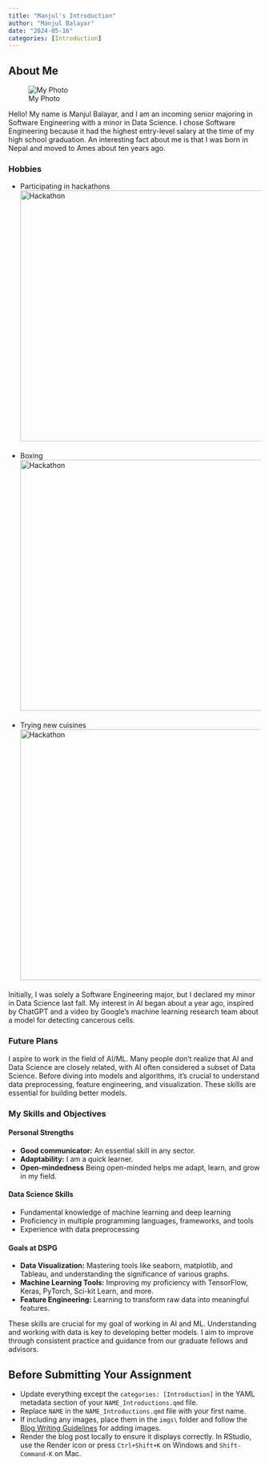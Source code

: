 ```yaml
---
title: "Manjul's Introduction"
author: "Manjul Balayar"
date: "2024-05-16"
categories: [Introduction]
---
```


## About Me

![My Photo](imgs/my_photo.jpeg)

Hello! My name is Manjul Balayar, and I am an incoming senior majoring in Software Engineering with a minor in Data Science. I chose Software Engineering because it had the highest entry-level salary at the time of my high school graduation. An interesting fact about me is that I was born in Nepal and moved to Ames about ten years ago.

<section id="hobbies" class="level3">
<h3 class="anchored" data-anchor-id="hobbies">Hobbies</h3>
<ul>
<li>Participating in hackathons</li>
<img src="imgs/hackathon.jpg" alt="Hackathon" width="500" style="display: block; margin-bottom: 20px;">
<li>Boxing</li>
<img src="imgs/boxing.jpg" alt="Hackathon" width="500" style="display: block; margin-bottom: 20px;">
<li>Trying new cuisines</li>
<img src="imgs/cuisines.jpg" alt="Hackathon" width="500" style="display: block; margin-bottom: 20px;">
</ul>

Initially, I was solely a Software Engineering major, but I declared my minor in Data Science last fall. My interest in AI began about a year ago, inspired by ChatGPT and a video by Google's machine learning research team about a model for detecting cancerous cells. 

### Future Plans
I aspire to work in the field of AI/ML. Many people don't realize that AI and Data Science are closely related, with AI often considered a subset of Data Science. Before diving into models and algorithms, it's crucial to understand data preprocessing, feature engineering, and visualization. These skills are essential for building better models.

### My Skills and Objectives
#### Personal Strengths
- **Good communicator:** An essential skill in any sector.
- **Adaptability:** I am a quick learner.
- **Open-mindedness** Being open-minded helps me adapt, learn, and grow in my field.

#### Data Science Skills
- Fundamental knowledge of machine learning and deep learning
- Proficiency in multiple programming languages, frameworks, and tools
- Experience with data preprocessing

#### Goals at DSPG
- **Data Visualization:** Mastering tools like seaborn, matplotlib, and Tableau, and understanding the significance of various graphs.
- **Machine Learning Tools:** Improving my proficiency with TensorFlow, Keras, PyTorch, Sci-kit Learn, and more.
- **Feature Engineering:** Learning to transform raw data into meaningful features.

These skills are crucial for my goal of working in AI and ML. Understanding and working with data is key to developing better models. I aim to improve through consistent practice and guidance from our graduate fellows and advisors.

## Before Submitting Your Assignment

- Update everything except the `categories: [Introduction]` in the YAML metadata section of your `NAME_Introductions.qmd` file.
- Replace `NAME` in the `NAME_Introductions.qmd` file with your first name.
- If including any images, place them in the `imgs\` folder and follow the [Blog Writing Guidelines](add%20link) for adding images.
- Render the blog post locally to ensure it displays correctly. In RStudio, use the Render icon or press `Ctrl+Shift+K` on Windows and `Shift-Command-K` on Mac.
